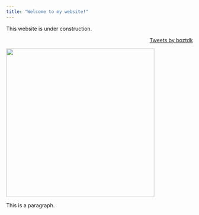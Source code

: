 ```yaml
---
title: "Welcome to my website!"
---
```


This website is under construction.





<aside align="right">
  <a class="twitter-timeline" data-width="200"  data-height="800" href="https://twitter.com/boztdk?ref_src=twsrc%5Etfw">Tweets by boztdk</a> <script 
async src="https://platform.twitter.com/widgets.js" charset="utf-8"></script>
</aside>



<div align="left">
<img src="cartoon.png" width=400>
</div>


<div align="left">
This is a paragraph.
</div>










